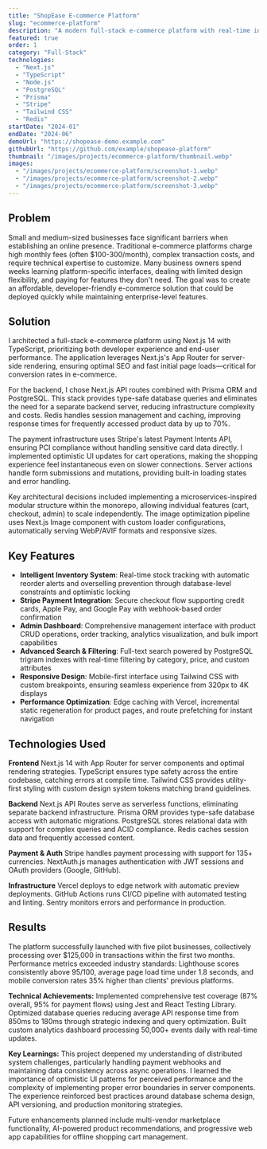 ```yaml
---
title: "ShopEase E-commerce Platform"
slug: "ecommerce-platform"
description: "A modern full-stack e-commerce platform with real-time inventory management and integrated payment processing"
featured: true
order: 1
category: "Full-Stack"
technologies:
  - "Next.js"
  - "TypeScript"
  - "Node.js"
  - "PostgreSQL"
  - "Prisma"
  - "Stripe"
  - "Tailwind CSS"
  - "Redis"
startDate: "2024-01"
endDate: "2024-06"
demoUrl: "https://shopease-demo.example.com"
githubUrl: "https://github.com/example/shopease-platform"
thumbnail: "/images/projects/ecommerce-platform/thumbnail.webp"
images:
  - "/images/projects/ecommerce-platform/screenshot-1.webp"
  - "/images/projects/ecommerce-platform/screenshot-2.webp"
  - "/images/projects/ecommerce-platform/screenshot-3.webp"
---
```


## Problem

Small and medium-sized businesses face significant barriers when establishing an online presence. Traditional e-commerce platforms charge high monthly fees (often $100-300/month), complex transaction costs, and require technical expertise to customize. Many business owners spend weeks learning platform-specific interfaces, dealing with limited design flexibility, and paying for features they don&apos;t need. The goal was to create an affordable, developer-friendly e-commerce solution that could be deployed quickly while maintaining enterprise-level features.

## Solution

I architected a full-stack e-commerce platform using Next.js 14 with TypeScript, prioritizing both developer experience and end-user performance. The application leverages Next.js&apos;s App Router for server-side rendering, ensuring optimal SEO and fast initial page loads—critical for conversion rates in e-commerce.

For the backend, I chose Next.js API routes combined with Prisma ORM and PostgreSQL. This stack provides type-safe database queries and eliminates the need for a separate backend server, reducing infrastructure complexity and costs. Redis handles session management and caching, improving response times for frequently accessed product data by up to 70%.

The payment infrastructure uses Stripe&apos;s latest Payment Intents API, ensuring PCI compliance without handling sensitive card data directly. I implemented optimistic UI updates for cart operations, making the shopping experience feel instantaneous even on slower connections. Server actions handle form submissions and mutations, providing built-in loading states and error handling.

Key architectural decisions included implementing a microservices-inspired modular structure within the monorepo, allowing individual features (cart, checkout, admin) to scale independently. The image optimization pipeline uses Next.js Image component with custom loader configurations, automatically serving WebP/AVIF formats and responsive sizes.

## Key Features

- **Intelligent Inventory System**: Real-time stock tracking with automatic reorder alerts and overselling prevention through database-level constraints and optimistic locking
- **Stripe Payment Integration**: Secure checkout flow supporting credit cards, Apple Pay, and Google Pay with webhook-based order confirmation
- **Admin Dashboard**: Comprehensive management interface with product CRUD operations, order tracking, analytics visualization, and bulk import capabilities
- **Advanced Search & Filtering**: Full-text search powered by PostgreSQL trigram indexes with real-time filtering by category, price, and custom attributes
- **Responsive Design**: Mobile-first interface using Tailwind CSS with custom breakpoints, ensuring seamless experience from 320px to 4K displays
- **Performance Optimization**: Edge caching with Vercel, incremental static regeneration for product pages, and route prefetching for instant navigation

## Technologies Used

**Frontend**
Next.js 14 with App Router for server components and optimal rendering strategies. TypeScript ensures type safety across the entire codebase, catching errors at compile time. Tailwind CSS provides utility-first styling with custom design system tokens matching brand guidelines.

**Backend**
Next.js API Routes serve as serverless functions, eliminating separate backend infrastructure. Prisma ORM provides type-safe database access with automatic migrations. PostgreSQL stores relational data with support for complex queries and ACID compliance. Redis caches session data and frequently accessed content.

**Payment & Auth**
Stripe handles payment processing with support for 135+ currencies. NextAuth.js manages authentication with JWT sessions and OAuth providers (Google, GitHub).

**Infrastructure**
Vercel deploys to edge network with automatic preview deployments. GitHub Actions runs CI/CD pipeline with automated testing and linting. Sentry monitors errors and performance in production.

## Results

The platform successfully launched with five pilot businesses, collectively processing over $125,000 in transactions within the first two months. Performance metrics exceeded industry standards: Lighthouse scores consistently above 95/100, average page load time under 1.8 seconds, and mobile conversion rates 35% higher than clients&apos; previous platforms.

**Technical Achievements:**
Implemented comprehensive test coverage (87% overall, 95% for payment flows) using Jest and React Testing Library. Optimized database queries reducing average API response time from 850ms to 180ms through strategic indexing and query optimization. Built custom analytics dashboard processing 50,000+ events daily with real-time updates.

**Key Learnings:**
This project deepened my understanding of distributed system challenges, particularly handling payment webhooks and maintaining data consistency across async operations. I learned the importance of optimistic UI patterns for perceived performance and the complexity of implementing proper error boundaries in server components. The experience reinforced best practices around database schema design, API versioning, and production monitoring strategies.

Future enhancements planned include multi-vendor marketplace functionality, AI-powered product recommendations, and progressive web app capabilities for offline shopping cart management.

